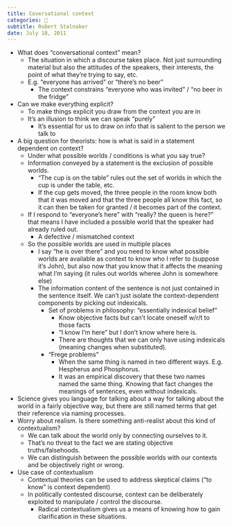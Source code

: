 ```yaml
---
title: Coversational context
categories: 🔴
subtitle: Robert Stalnaker
date: July 18, 2011
---
```



- What does "conversational context" mean?
  - The situation in which a discourse takes place. Not just surrounding 
    material but also the attitudes of the speakers, their interests, the point 
    of what they're trying to say, etc.
  - E.g. "everyone has arrived" or "there's no beer"
    - The context constrains "everyone who was invited" / "no beer in the 
      fridge"
- Can we make everything explicit?
  - To make things explicit you draw from the context you are in
  - It's an illusion to think we can speak "purely"
    - It's essential for us to draw on info that is salient to the person we 
      talk to
- A big question for theorists: how is what is said in a statement dependent on 
  context?
  - Under what possible worlds / conditions is what you say true?
  - Information conveyed by a statement is the exclusion of possible worlds.
    - "The cup is on the table" rules out the set of worlds in which the cup is 
      under the table, etc.
    - If the cup gets moved, the three people in the room know both that it was 
      moved and that the three people all know this fact, so it can then be 
      taken for granted / it becomes part of the context.
  - If I respond to "everyone's here" with "really? the queen is here?" that 
    means I have included a possible world that the speaker had already ruled 
    out.
    - A defective  / mismatched context
  - So the possible worlds are used in multiple places
    - I say "he is over there" and you need to know what possible worlds are 
      available as context to know who I refer to (suppose it's John), but also 
      now that you know that it affects the meaning what I'm saying (it rules 
      out worlds wheree John is somewhere else)
    - The information content of the sentence is not just contained in the 
      sentence itself. We can't just isolate the context-dependent components 
      by picking out indexicals.
      - Set of problems in philosophy: "essentially indexical belief"
        - Know objective facts but can't locate oneself w/r/t to those facts
        - "I know I'm here" but I don't know where here is.
        - There are thoughts that we can only have using indexicals (meaning 
          changes when substituted).
      - "Frege problems"
        - When the same thing is named in two different ways. E.g. Hespherus 
          and Phosphorus.
        - It was an empirical discovery that these two names named the same 
          thing. Knowing that fact changes the meanings of sentences, even 
          without indexicals.
- Science gives you language for talking about a way for talking about the world 
  in a fairly objective way, but there are still named terms that get their 
  reference via naming processes.
- Worry about realism. Is there something anti-realist about this kind of 
  contextualism?
  - We can talk about the world only by connecting ourselves to it.
  - That's no threat to the fact we are stating objective truths/falsehoods.
  - We can distinguish between the possible worlds with our contexts and be 
    objectively right or wrong.
- Use case of contextualism
  - Contextual theories can be used to address skeptical claims ("to know" is 
    context dependent)
  - In politically contested discourse, context can be deliberately exploited to 
    manipulate / control the discourse.
    - Radical contextualism gives us a means of knowing how to gain 
      clarification in these situations.
